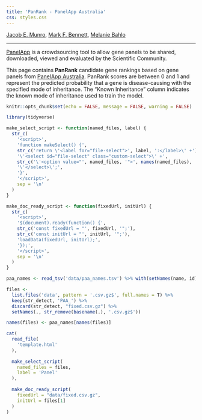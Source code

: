 ```yaml
---
title: 'PanRank - PanelApp Australia'
css: styles.css
---
```


[Jacob E. Munro](https://orcid.org/0000-0002-2751-0989), [Mark F. Bennett](https://orcid.org/0000-0002-3561-6804), [Melanie Bahlo](https://orcid.org/0000-0001-5132-0774)

---

[PanelApp](https://panelapp.agha.umccr.org/) is a crowdsourcing tool to allow gene panels to be shared, downloaded, viewed and evaluated by the Scientific Community.

This page contains **PanRank** candidate gene rankings based on gene panels from [PanelApp Australia](https://panelapp.agha.umccr.org/). PanRank scores are between 0 and 1 and represent the predicted probability that a gene is disease-causing with the specified mode of inheritance. The "Known Inheritance" column indicates the known mode of inheritance used to train the model.


```r
knitr::opts_chunk$set(echo = FALSE, message = FALSE, warning = FALSE)

library(tidyverse)

make_select_script <- function(named_files, label) {
  str_c(
    '<script>',
    'function makeSelect() {',
    str_c('return \'<label for="file-select">', label, ':</label>\' +'),
    '\'<select id="file-select" class="custom-select">\' +',
    str_c('\'<option value="', named_files, '">', names(named_files), '</option> \' +', collapse = '\n'),
    '\'</select>\';',
    '}',
    '</script>',
    sep = '\n'
  )
}

make_doc_ready_script <- function(fixedUrl, initUrl) {
  str_c(
    '<script>',
    '$(document).ready(function() {',
    str_c('const fixedUrl = "', fixedUrl, '";'),
    str_c('const initUrl = "', initUrl, '";'),
    'loadData(fixedUrl, initUrl);',
    '});',
    '</script>',
    sep = '\n'
  )
}
```


```r
paa_names <- read_tsv('data/paa_names.tsv') %>% with(setNames(name, id))

files <- 
  list.files('data', pattern = '.csv.gz$', full.names = T) %>% 
  keep(str_detect, 'PAA_') %>% 
  discard(str_detect, "fixed.csv.gz") %>% 
  setNames(., str_remove(basename(.), '.csv.gz$'))

names(files) <- paa_names[names(files)]

cat(
  read_file(
    'template.html'
  ),
  
  make_select_script(
    named_files = files,
    label = 'Panel'
  ),
  
  make_doc_ready_script(
    fixedUrl = "data/fixed.csv.gz",
    initUrl = files[1]
  )
)
```
